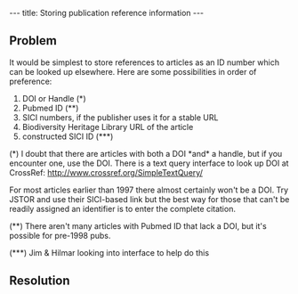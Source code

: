 ---
title: Storing publication reference information
---

==Problem==
It would be simplest to store references to articles as an ID number which can be looked up elsewhere.  Here are some possibilities in order of preference:

# DOI or Handle (*)
# Pubmed ID (**)
# SICI numbers, if the publisher uses it for a stable URL
# Biodiversity Heritage Library URL of the article
# constructed SICI ID (***)

(*) I doubt that there are articles with both a DOI *and* a handle, but if you encounter one, use the DOI. There is a text query interface to look up DOI at CrossRef: http://www.crossref.org/SimpleTextQuery/

For most articles earlier than 1997 there almost certainly won't be a DOI. Try JSTOR and use their SICI-based link but the best way for those that can't be readily assigned an identifier is to enter the complete citation.

(**) There aren't many articles with Pubmed ID that lack a DOI, but it's possible for pre-1998 pubs.

(***) Jim & Hilmar looking into interface to help do this

==Resolution==